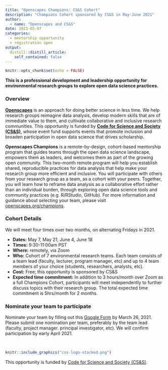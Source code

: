 ```yaml
---
title: "Openscapes Champions: CS&S Cohort"
description: "Champions Cohort sponsored by CS&S in May-June 2021"
author:
  - name: "Openscapes and CS&S"
date: 2021-05-07
categories:
  - mentorship opportunity
  - registration open
output:
  distill::distill_article:
    self_contained: false
---
```



```r
knitr::opts_chunk$set(echo = FALSE)
```

**This is a professional development and leadership opportunity for environmental research groups to explore open data science practices.**

### Overview

[**Openscapes**](https://openscapes.org) is an approach for doing better science in less time. We help research groups reimagine data analysis, develop modern skills that are of immediate value to them, and cultivate collaborative and inclusive research communities. This opportunity is funded by [**Code for Science and Society (CS&S)**](https://eventfund.codeforscience.org/), whose event fund supports events that promote inclusion and broaden participation in open data science that drives scholarship. 

**Openscapes Champions** is a remote-by-design, cohort-based mentorship program that guides teams through the open data science landscape, empowers them as leaders, and welcomes them as part of the growing open community. This two-month remote program will help you establish shared, reproducible practices for data analysis that help make your research group more efficient and inclusive. You will participate with others from your research group as a team, as a cohort with your peers. Together, you will learn how to reframe data analysis as a collaborative effort rather than an individual burden, through exploring open data science tools and community practices (e.g. R/RStudio, GitHub). For more information and guidance about selecting your team, please visit [openscapes.org/champions](https://www.openscapes.org/champions/).

### Cohort Details

We will meet four times over two months, on alternating Fridays in 2021.

- **Dates:** May 7, May 21, June 4, June 18
- **Times:** 9:30-11:00am PST 
- **Where:** remotely, via Zoom
- **Who:** Cohort of 7 environmental research teams. Each team consists of a team lead (faculty, lecturer, program manager, etc) and up to 4 team members of your choice (students, researchers, analysts, etc). 
- **Cost:** Free; this opportunity is sponsored by CS&S
- **Expected time commitment:** In addition to 3 hours/month over Zoom as a full Champions Cohort, participants will meet independently to further discuss topics with their research group. The total expected time commitment is 5hrs/month for 2 months.

### Nominate your team to participate

Nominate your team by filling out this [Google Form](https://docs.google.com/forms/d/e/1FAIpQLSf8HfDy-5Bk2LRCSTeVgYFTtcSPga63pQemKoCO8F9TRg1NBA/viewform?usp=sf_link) by March 26, 2021. Please submit one nomination per team, preferably by the team lead (faculty, project manager. principal investigator, etc). We will confirm participation by early April 2021. 

<br> 

```r
knitr::include_graphics("css-logo-stacked.png")  
```
This opportunity is funded by [Code for Science and Society (CS&S)](https://eventfund.codeforscience.org/). 
<br> 

